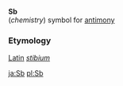 '''Sb'''<br>(''chemistry'') symbol for [[antimony]]

===Etymology===

[[Latin]] ''[[stibium]]''

[[ja:Sb]]
[[pl:Sb]]